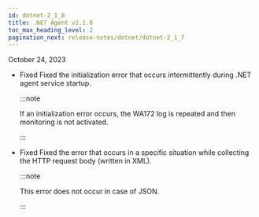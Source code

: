```yaml
---
id: dotnet-2_1_8
title: .NET Agent v2.1.8
toc_max_heading_level: 2
pagination_next: release-notes/dotnet/dotnet-2_1_7
---
```


October 24, 2023

- <Status>Fixed</Status> Fixed the initialization error that occurs intermittently during .NET agent service startup.

  :::note

  If an initialization error occurs, the WA172 log is repeated and then monitoring is not activated.

  :::

- <Status>Fixed</Status> Fixed the error that occurs in a specific situation while collecting the HTTP request body (written in XML).

  :::note

  This error does not occur in case of JSON.

  :::

